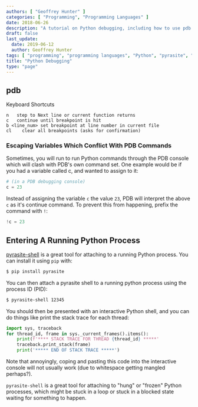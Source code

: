 ```yaml
---
authors: [ "Geoffrey Hunter" ]
categories: [ "Programming", "Programming Languages" ]
date: 2018-06-26
description: "A tutorial on Python debugging, including how to use pdb."
draft: false
last_update:
  date: 2019-06-12
  author: Geoffrey Hunter
tags: [ "programming", "programming languages", "Python", "pyrasite", "pdb", "escaping" ]
title: "Python Debugging"
type: "page"
---
```


## pdb

Keyboard Shortcuts

```text
n   step to Next line or current function returns   
c   continue until breakpoint is hit
b <line_num> set breakpoint at line number in current file
cl    clear all breakpoints (asks for confirmation)
```

### Escaping Variables Which Conflict With PDB Commands

Sometimes, you will run to run Python commands through the PDB console which will clash with PDB's own command set. One example would be if you had a variable called c, and wanted to assign to it:

```python
# (in a PDB debugging console)
c = 23
```

Instead of assigning the variable `c` the value `23`, PDB will interpret the above `c` as it's continue command. To prevent this from happening, prefix the command with `!`:

```python
!c = 23
```

## Entering A Running Python Process

[pyrasite-shell](http://pyrasite.readthedocs.io/en/latest/index.html) is a great tool for attaching to a running Python process. You can install it using `pip` with:

```sh    
$ pip install pyrasite
```

You can then attach a pyrasite shell to a running python process using the process ID (PID):

```sh    
$ pyrasite-shell 12345
```

You should then be presented with an interactive Python shell, and you can do things like print the stack trace for each thread:

```py    
import sys, traceback
for thread_id, frame in sys._current_frames().items():
    print(f'**** STACK TRACE FOR THREAD {thread_id} *****'
    traceback.print_stack(frame)
    print('***** END OF STACK TRACE *****')
```

Note that annoyingly, coping and pasting this code into the interactive console will not usually work (due to whitespace getting mangled perhaps?).

`pyrasite-shell` is a great tool for attaching to "hung" or "frozen" Python processes, which might be stuck in a loop or stuck in a blocked state waiting for something to happen.
